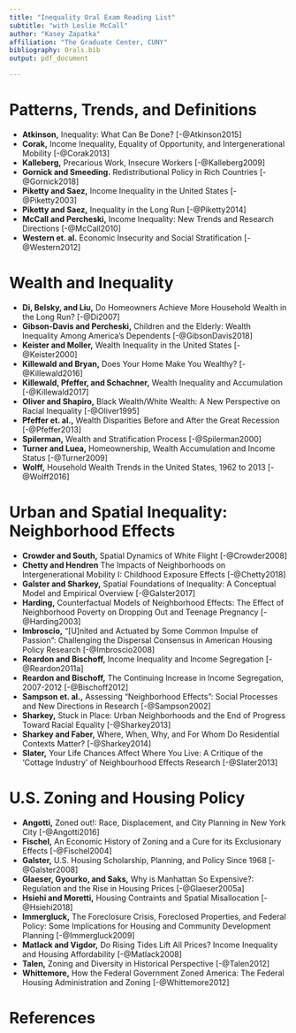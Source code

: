 ```yaml
---
title: "Inequality Oral Exam Reading List"
subtitle: "with Leslie McCall"
author: "Kasey Zapatka"
affiliation: "The Graduate Center, CUNY"
bibliography: Orals.bib
output: pdf_document

---
```


# Patterns, Trends, and Definitions

- **Atkinson,**  Inequality: What Can Be Done?  [-@Atkinson2015]
- **Corak,**  Income Inequality, Equality of Opportunity, and Intergenerational Mobility [-@Corak2013] 
- **Kalleberg,**  Precarious Work, Insecure Workers [-@Kalleberg2009]
- **Gornick and Smeeding.**  Redistributional Policy in Rich Countries [-@Gornick2018] 
- **Piketty and Saez,**  Income Inequality in the United States [-@Piketty2003]
- **Piketty and Saez,**  Inequality in the Long Run  [-@Piketty2014]
- **McCall and Percheski,**  Income Inequality: New Trends and Research Directions [-@McCall2010]
- **Western et. al.**  Economic Insecurity and Social Stratification [-@Western2012]


# Wealth and Inequality

- **Di, Belsky, and Liu,**  Do Homeowners Achieve More Household Wealth in the Long Run?  [-@Di2007]
- **Gibson-Davis and Percheski,**  Children and the Elderly: Wealth Inequality Among America’s Dependents  [-@GibsonDavis2018]
- **Keister and Moller,**  Wealth Inequality in the United States [-@Keister2000]
- **Killewald and Bryan,**  Does Your Home Make You Wealthy? [-@Killewald2016]
- **Killewald, Pfeffer, and Schachner,**  Wealth Inequality and Accumulation [-@Killewald2017]
- **Oliver and Shapiro,**  Black Wealth/White Wealth: A New Perspective on Racial Inequality  [-@Oliver1995]
- **Pfeffer et. al.,**  Wealth Disparities Before and After the Great Recession [-@Pfeffer2013]
- **Spilerman,**  Wealth and Stratification Process [-@Spilerman2000]
- **Turner and Luea,**  Homeownership, Wealth Accumulation and Income Status [-@Turner2009]
- **Wolff,**  Household Wealth Trends in the United States, 1962 to 2013 [-@Wolff2016]

# Urban and Spatial Inequality: Neighborhood Effects

- **Crowder and South,**  Spatial Dynamics of White Flight  [-@Crowder2008]
- **Chetty and Hendren**  The Impacts of Neighborhoods on Intergenerational Mobility I: Childhood Exposure Effects  [-@Chetty2018]
- **Galster and Sharkey,**  Spatial Foundations of Inequality: A Conceptual Model and Empirical Overview [-@Galster2017]
- **Harding,** Counterfactual Models of Neighborhood Effects: The Effect of Neighborhood Poverty on Dropping Out and Teenage Pregnancy [-@Harding2003]
- **Imbroscio,** “[U]nited and Actuated by Some Common Impulse of Passion”: Challenging the Dispersal Consensus in American Housing Policy Research [-@Imbroscio2008]
- **Reardon and Bischoff,** Income Inequality and Income Segregation [-@Reardon2011a]
- **Reardon and Bischoff,** The Continuing Increase in Income Segregation, 2007-2012 [-@Bischoff2012]
- **Sampson et. al.,**  Assessing “Neighborhood Effects”: Social Processes and New Directions in Research [-@Sampson2002]
- **Sharkey,**  Stuck in Place: Urban Neighborhoods and the End of Progress Toward Racial Equality [-@Sharkey2013]
- **Sharkey and Faber,**  Where, When, Why, and For Whom Do Residential Contexts Matter?  [-@Sharkey2014]
- **Slater,**  Your Life Chances Affect Where You Live: A Critique of the ‘Cottage Industry’ of Neighbourhood Effects Research [-@Slater2013]


# U.S. Zoning and Housing Policy

- **Angotti,** Zoned out!: Race, Displacement, and City Planning in New York City  [-@Angotti2016]
- **Fischel,** An Economic History of Zoning and a Cure for its Exclusionary Effects  [-@Fischel2004]
- **Galster,**  U.S. Housing Scholarship, Planning, and Policy Since 1968  [-@Galster2008]
- **Glaeser, Gyourko, and Saks,** Why is Manhattan So Expensive?: Regulation and the Rise in Housing Prices [-@Glaeser2005a]
- **Hsiehi and Moretti,** Housing Contraints and Spatial Misallocation  [-@Hsiehi2018]
- **Immergluck,** The Foreclosure Crisis, Foreclosed Properties, and Federal Policy: Some Implications for Housing and Community Development Planning [-@Immergluck2009]
- **Matlack and Vigdor,** Do Rising Tides Lift All Prices? Income Inequality and Housing Affordability  [-@Matlack2008]
- **Talen,** Zoning and Diversity in Historical Perspective [-@Talen2012]
- **Whittemore,** How the Federal Government Zoned America: The Federal Housing Administration and Zoning [-@Whittemore2012]



# References  
